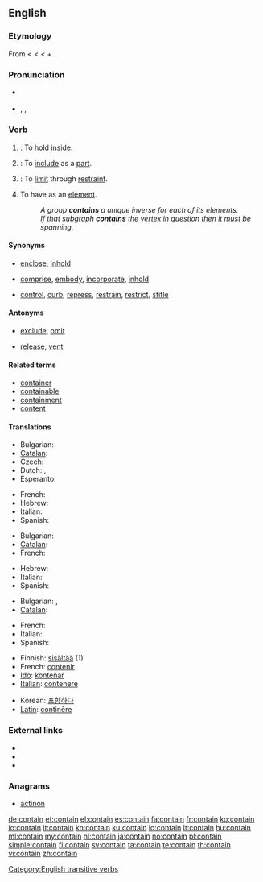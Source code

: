 ==English==

===Etymology===
From {{etyl|enm}} < {{etyl|fro}} {{term|lang=fro|contenir}} < {{etyl|la}} {{term|lang=la|continere||to hold or keep together, comprise, contain}} < {{term|lang=la|com-||together}} + {{term|lang=la|tenere||to hold}}.

===Pronunciation===
* {{a|Canada}}
*: {{audio|en-ca-contain.ogg|Audio (CA)}}
* {{a|US}} {{enPR|kən-tān'}}, {{IPA|/kənˈteɪn/}}, {{SAMPA|/k@n"teIn/}}
*: {{rhymes|eɪn}}

===Verb===
{{en-verb}}

# {{transitive}}: To [[hold]] [[inside]].
# {{transitive}}: To [[include]] as a [[part]].
# {{transitive}}: To [[limit]] through [[restraint]].
# {{mathematics|of a [[set]] etc.|transitive}} To have as an [[element]].
#: ''A group '''contains''' a unique inverse for each of its elements.''
#: ''If that subgraph '''contains''' the vertex in question then it must be spanning.''

====Synonyms====
* {{sense|hold inside}} [[enclose]], [[inhold]]
* {{sense|include as part}} [[comprise]], [[embody]], [[incorporate]], [[inhold]]
* {{sense|limit by restraint}} [[control]], [[curb]], [[repress]], [[restrain]], [[restrict]], [[stifle]]

====Antonyms====
* {{sense|include as part}} [[exclude]], [[omit]]
* {{sense|limit by restraint}} [[release]], [[vent]]

====Related terms====
* [[container]]
* [[containable]]
* [[containment]]
* [[content]]

====Translations====
{{trans-top|To hold inside}}
* Bulgarian: {{t|bg|побирам}}
* [[Catalan]]: {{t|ca|contenir}}
* Czech: {{t-|cs|obsahovat}}
* Dutch: {{t+|nl|inhouden}}, {{t+|nl|bevatten}}
* Esperanto: {{t-|eo|enhavi|xs=Esperanto}}
{{trans-mid}}
* French: {{t|fr|contenir}}
* Hebrew: {{t-|he|הכיל|tr=heikhíl}}
* Italian: {{t|it|contenere}}
* Spanish: {{t-|es|contener}}
{{trans-bottom}}

{{trans-top|To include as a part}}
* Bulgarian: {{t|bg|съдържам}}
* [[Catalan]]: {{t+|ca|contenir}}
* French: {{t|fr|contenir}}
{{trans-mid}}
* Hebrew: {{t+|he|כלל|tr=kalál}}
* Italian: {{t|it|contenere}}
* Spanish: {{t|es|contener}}
{{trans-bottom}}

{{trans-top|To limit through restraint}}
* Bulgarian: {{t|bg|сдържам}}, {{t|bg|въздържам}}
* [[Catalan]]: {{t|ca|contenir}}
{{trans-mid}}
* French: {{t|fr|contenir}}
* Italian: {{t|it|contenere}}
* Spanish: {{t|es|contener}}
{{trans-bottom}}

{{checktrans-top}}
* Finnish: [[sisältää]] (1)
* French: [[contenir]]
* [[Ido]]: [[kontenar]]
* [[Italian]]: [[contenere]]
{{trans-mid}}
* Korean: [[포함하다]]
* [[Latin]]: [[continere|continēre]]
{{trans-bottom}}

===External links===
* {{R:Webster 1913}}
* {{R:Century 1911}}
* {{R:OneLook}}

===Anagrams===
* [[actinon#English|actinon]]

[[Category:English transitive verbs]]

[[de:contain]]
[[et:contain]]
[[el:contain]]
[[es:contain]]
[[fa:contain]]
[[fr:contain]]
[[ko:contain]]
[[io:contain]]
[[it:contain]]
[[kn:contain]]
[[ku:contain]]
[[lo:contain]]
[[lt:contain]]
[[hu:contain]]
[[ml:contain]]
[[my:contain]]
[[nl:contain]]
[[ja:contain]]
[[no:contain]]
[[pl:contain]]
[[simple:contain]]
[[fi:contain]]
[[sv:contain]]
[[ta:contain]]
[[te:contain]]
[[th:contain]]
[[vi:contain]]
[[zh:contain]]